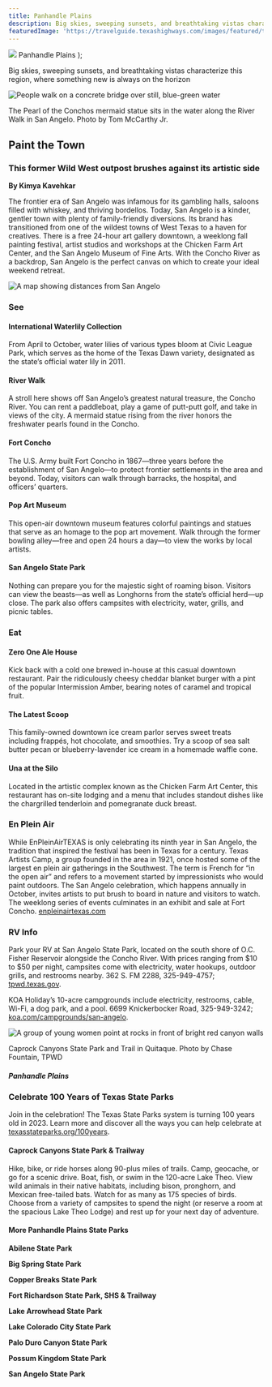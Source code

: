 ```yaml
---
title: Panhandle Plains
description: Big skies, sweeping sunsets, and breathtaking vistas characterize this region, where something new is always on the horizon
featuredImage: 'https://travelguide.texashighways.com/images/featured/travelguide-panhandle-featured.jpg'
---
```


  <span>
    <img class="region-title-map" src={`../images/map-panhandle-plains.png`}/>
    Panhandle Plains
  </span>
);

<PageDescription>

Big skies, sweeping sunsets, and breathtaking vistas characterize this region, where something new is always on the horizon

</PageDescription>

<Row>

<Column colSm={12} colMd={6} colLg={10}>

![People walk on a concrete bridge over still, blue-green water](images/panhandle-plains-pearl-conchos.jpg)
<Caption>The Pearl of the Conchos mermaid statue sits in the water along the River Walk in San Angelo. Photo by Tom McCarthy Jr.</Caption>

## **Paint the Town**

</Column>
</Row>

<Row>

<Column colSm={12} colMd={6} colLg={8}>

### This former Wild West outpost brushes against its artistic side

**By Kimya Kavehkar**

The frontier era of San Angelo was infamous for its gambling halls, saloons filled with whiskey, and thriving bordellos. Today, San Angelo is a kinder, gentler town with plenty of family-friendly diversions. Its brand has transitioned from one of the wildest towns of West Texas to a haven for creatives. There is a free 24-hour art gallery downtown, a weeklong fall painting festival, artist studios and workshops at the Chicken Farm Art Center, and the San Angelo Museum of Fine Arts. With the Concho River as a backdrop, San Angelo is the perfect canvas on which to create your ideal weekend retreat.

</Column>

<Column colSm={3} colMd={2} colLg={3}>

![A map showing distances from San Angelo](images/panhandle-san-angelo-map.png)

</Column>

</Row>

<Row>

<Column colSm={12} colMd={5} colLg={8}>

### See

#### International Waterlily Collection

From April to October, water lilies of various types bloom at Civic League Park, which serves as the home of the Texas Dawn variety, designated as the state’s official water lily in 2011.

#### River Walk

A stroll here shows off San Angelo’s greatest natural treasure, the Concho River. You can rent a paddleboat, play a game of putt-putt golf, and take in views of the city. A mermaid statue rising from the river honors the freshwater pearls found in the Concho.

#### Fort Concho

The U.S. Army built Fort Concho in 1867—three years before the establishment of San Angelo—to protect frontier settlements in the area and beyond. Today, visitors can walk through barracks, the hospital, and officers’ quarters.

#### Pop Art Museum

This open-air downtown museum features colorful paintings and statues that serve as an homage to the pop art movement. Walk through the former bowling alley—free and open 24 hours a day—to view the works by local artists.

#### San Angelo State Park

Nothing can prepare you for the majestic sight of roaming bison. Visitors can view the beasts—as well as Longhorns from the state’s official herd—up close. The park also offers campsites with electricity, water, grills, and picnic tables.

### Eat

#### Zero One Ale House

Kick back with a cold one brewed in-house at this casual downtown restaurant. Pair the ridiculously cheesy cheddar blanket burger with a pint of the popular Intermission Amber, bearing notes of caramel and tropical fruit.

#### The Latest Scoop

This family-owned downtown ice cream parlor serves sweet treats including frappés, hot chocolate, and smoothies. Try a scoop of sea salt butter pecan or blueberry-lavender ice cream in a homemade waffle cone.

#### Una at the Silo

Located in the artistic complex known as the Chicken Farm Art Center, this restaurant has on-site lodging and a menu that includes standout dishes like the chargrilled tenderloin and pomegranate duck breast.

### En Plein Air

While EnPleinAirTEXAS is only celebrating its ninth year in San Angelo, the tradition that inspired the festival has been in Texas for a century. Texas Artists Camp, a group founded in the area in 1921, once hosted some of the largest en plein air gatherings in the Southwest. The term is French for “in the open air” and refers to a movement started by impressionists who would paint outdoors. The San Angelo celebration, which happens annually in October, invites artists to put brush to board in nature and visitors to watch. The weeklong series of events culminates in an exhibit and sale at Fort Concho. [enpleinairtexas.com](http://enpleinairtexas.com)


### RV Info

Park your RV at San Angelo State Park, located on the south shore of O.C. Fisher Reservoir alongside the Concho River. With prices ranging from $10 to $50 per night, campsites come with electricity, water hookups, outdoor grills, and restrooms nearby. 362 S. FM 2288, 325-949-4757; [tpwd.texas.gov](https://tpwd.texas.gov/state-parks/san-angelo). 

KOA Holiday’s 10-acre campgrounds include electricity, restrooms, cable, Wi-Fi, a dog park, and a pool. 6699 Knickerbocker Road, 325-949-3242; [koa.com/campgrounds/san-angelo](http://koa.com/campgrounds/san-angelo).


</Column>

<Column colSm={12} colMd={3} colLg={3}>

<StatePark>

![A group of young women point at rocks in front of bright red canyon walls](images/panhandle-caprock.jpg)
<Caption>Caprock Canyons State Park and Trail in Quitaque. Photo by Chase Fountain, TPWD</Caption>

##### Panhandle Plains

### Celebrate 100 Years of Texas State Parks

Join in the celebration! The Texas State Parks system is turning 100 years old in 2023. Learn more and discover all the ways you can help celebrate at [texasstateparks.org/100years](https://texasstateparks.org/100years).

#### Caprock Canyons State Park & Trailway

Hike, bike, or ride horses along 90-plus miles of trails. Camp, geocache, or go for a scenic drive. Boat, fish, or swim in the 120-acre Lake Theo. View wild animals in their native habitats, including bison, pronghorn, and Mexican free-tailed bats. Watch for as many as 175 species of birds. Choose from a variety of campsites to spend the night (or reserve a room at the spacious Lake Theo Lodge) and rest up for your next day of adventure.

#### More Panhandle Plains State Parks

**Abilene State Park**
<br/>

**Big Spring State Park**
<br/>

**Copper Breaks State Park**
<br/>

**Fort Richardson State Park, SHS & Trailway**
<br/>

**Lake Arrowhead State Park**
<br/>

**Lake Colorado City State Park**
<br/>

**Palo Duro Canyon State Park**
<br/>

**Possum Kingdom State Park**
<br/>

**San Angelo State Park**
<br/>

</StatePark>

</Column>

</Row>

<Row>
<Column colSm={12} colMd={4} colLg={8}>
<RegionListing title="Panhandle Plains" color="red" region="PANHANDLE PLAINS" ads={['ad63']}/>
</Column>

<Column colSm={6} colMd={4} colLg={4}>

</Column>

</Row>